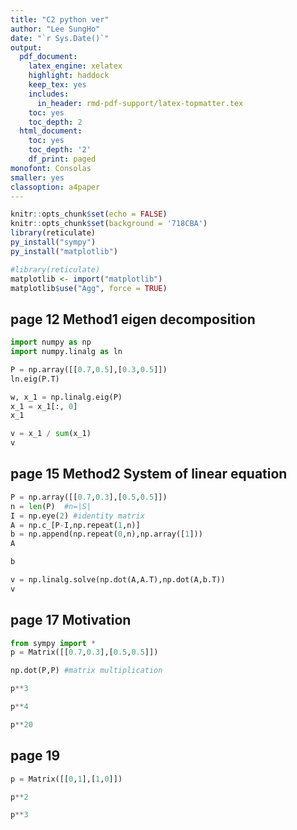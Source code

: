 ```yaml
---
title: "C2 python ver"
author: "Lee SungHo"
date: "`r Sys.Date()`"
output:
  pdf_document:
    latex_engine: xelatex
    highlight: haddock
    keep_tex: yes
    includes:
      in_header: rmd-pdf-support/latex-topmatter.tex
    toc: yes
    toc_depth: 2
  html_document:
    toc: yes
    toc_depth: '2'
    df_print: paged
monofont: Consolas
smaller: yes
classoption: a4paper
---
```


```r
knitr::opts_chunk$set(echo = FALSE)
knitr::opts_chunk$set(background = '718CBA')
library(reticulate)
py_install("sympy")
py_install("matplotlib")
```

```r
#library(reticulate)
matplotlib <- import("matplotlib")
matplotlib$use("Agg", force = TRUE)
```


\newpage
## page 12 Method1 eigen decomposition
```python
import numpy as np
import numpy.linalg as ln

P = np.array([[0.7,0.5],[0.3,0.5]])
ln.eig(P.T)

```

```python
w, x_1 = np.linalg.eig(P)
x_1 = x_1[:, 0]
x_1

```
```python
v = x_1 / sum(x_1)
v
```



\newpage
## page 15 Method2 System of linear equation

```python
P = np.array([[0.7,0.3],[0.5,0.5]])
n = len(P)  #n=|S|
I = np.eye(2) #identity matrix
A = np.c_[P-I,np.repeat(1,n)]
b = np.append(np.repeat(0,n),np.array([1]))
A
```

```python
b
```
```python
v = np.linalg.solve(np.dot(A,A.T),np.dot(A,b.T))
v
```

\newpage
## page 17 Motivation

```python
from sympy import *
p = Matrix([[0.7,0.3],[0.5,0.5]])
```

```python
np.dot(P,P) #matrix multiplication
```

```python
p**3
```

```python
p**4
```


```python
p**20
```



\newpage
## page 19
```python
p = Matrix([[0,1],[1,0]])
```

```python
p**2
```
```python
p**3
```







